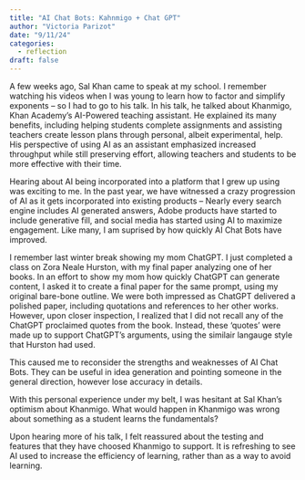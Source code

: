 ```yaml
---
title: "AI Chat Bots: Kahnmigo + Chat GPT"
author: "Victoria Parizot"
date: "9/11/24"
categories:
  - reflection
draft: false
---
```

A few weeks ago, Sal Khan came to speak at my school. I remember watching his videos when I was young to learn how to factor and simplify exponents -- so I had to go to his talk. In his talk, he talked about Khanmigo, Khan Academy's AI-Powered teaching assistant. He explained its many benefits, including helping students complete assignments and assisting teachers create lesson plans through personal, albeit experimental, help. His perspective of using AI as an assistant emphasized increased throughput while still preserving effort, allowing teachers and students to be more effective with their time. 

Hearing about AI being incorporated into a platform that I grew up using was exciting to me. In the past year, we have witnessed a crazy progression of AI as it gets incorporated into existing products -- Nearly every search engine includes  AI generated answers, Adobe products have started to include generative fill, and social media has started using AI to maximize engagement. Like many, I am suprised by how quickly AI Chat Bots have improved.

I remember last winter break showing my mom ChatGPT. I just completed a class on Zora Neale Hurston, with my final paper analyzing one of her books. In an effort to show my mom how quickly ChatGPT can generate content, I asked it to create a final paper for the same prompt, using my original bare-bone outline. We were both impressed as ChatGPT delivered a polished paper, including quotations and references to her other works. However, upon closer inspection, I realized that I did not recall any of the ChatGPT proclaimed quotes from the book. Instead, these 'quotes' were made up to support ChatGPT's arguments, using the similair langauge style that Hurston had used. 

This caused me to reconsider the strengths and weaknesses of AI Chat Bots. They can be useful in idea generation and pointing someone in the general direction, however lose accuracy in details. 

With this personal experience under my belt, I was hesitant at Sal Khan's optimism about Khanmigo. What would happen in Khanmigo was  wrong about something as a student learns the fundamentals? 

Upon hearing more of his talk, I felt reassured about the testing and features that they have choosed Khanmigo to support. It is refreshing to see AI used to increase the efficiency of learning, rather than as a way to avoid learning. 



